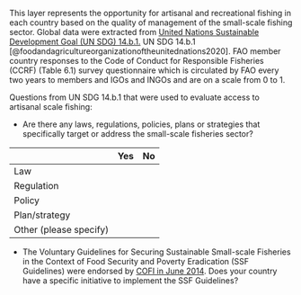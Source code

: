 This layer represents the opportunity for artisanal and recreational fishing in each country based on the quality of management of the small-scale fishing sector. Global data were extracted from [United Nations Sustainable Development Goal (UN SDG) 14.b.1.](https://sdg.data.gov/14-b-1/) UN SDG 14.b.1 [@foodandagricultureorganizationoftheunitednations2020]. FAO member country responses to the Code of Conduct for Responsible Fisheries (CCRF) (Table 6.1) survey questionnaire which is circulated by FAO every two years to members and IGOs and INGOs and are on a scale from 0 to 1. 

Questions from UN SDG 14.b.1 that were used to evaluate access to artisanal scale fishing:

* Are there any laws, regulations, policies, plans or strategies that specifically target or address the
small-scale fisheries sector? 

|   |  Yes | No  |
|---|---|---|
| Law  |   |   |
| Regulation  |   |   |
| Policy  |   |   |
| Plan/strategy  |   |   |
| Other (please specify)  |   |   |
    
    
* The Voluntary Guidelines for Securing Sustainable Small-scale Fisheries in the Context of Food Security and Poverty Eradication (SSF Guidelines) were endorsed by [COFI in June 2014](www.fao.org/3/a-i4356e.pdf). Does your country have a specific initiative to implement the SSF Guidelines?     

